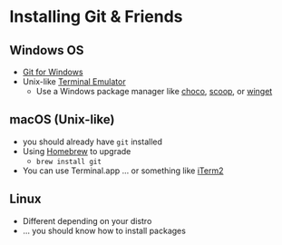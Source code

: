 # Installing Git & Friends

## Windows OS

- [Git for Windows](https://gitforwindows.org)
- Unix-like [Terminal Emulator](https://esgovcloud.com/mAndA/savi/blob/master/CONTRIBUTING.md#windows-10)
  - Use a Windows package manager like [choco](https://chocolatey.org), [scoop](https://scoop.sh), or [winget](https://github.com/microsoft/winget-cli)

## macOS (Unix-like)

- you should already have `git` installed
- Using [Homebrew](https://brew.sh) to upgrade
  - `brew install git`
- You can use Terminal.app ... or something like [iTerm2](https://www.iterm2.com/index.html)

## Linux 

- Different depending on your distro
- ... you should know how to install packages